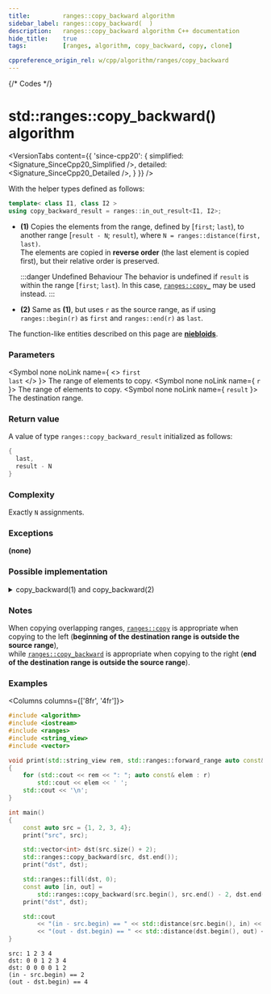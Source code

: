 ```yaml
---
title:         ranges::copy_backward algorithm
sidebar_label: ranges::copy_backward(  )
description:   ranges::copy_backward algorithm C++ documentation
hide_title:    true
tags:          [ranges, algorithm, copy_backward, copy, clone]

cppreference_origin_rel: w/cpp/algorithm/ranges/copy_backward
---
```



{/* Codes */}


# std::ranges::copy_backward() algorithm

<VersionTabs content={{
	'since-cpp20': {
		simplified:	<Signature_SinceCpp20_Simplified />,
		detailed:	<Signature_SinceCpp20_Detailed />,
	}
}} />

With the helper types defined as follows:
```cpp
template< class I1, class I2 >
using copy_backward_result = ranges::in_out_result<I1, I2>;
```

- **(1)** Copies the elements from the range, defined by [`first`; `last`), to another range [`result - N`; `result`), where `N = ranges::distance(first, last)`.  
  The elements are copied in **reverse order** (the last element is copied first), but their relative order is preserved.

  :::danger Undefined Behaviour
  The behavior is undefined if `result` is within the range [`first`; `last`). In this case, [`ranges::copy_`](/docs/std/algo/ranges/copy_backward) may be used instead.
  :::

- **(2)** Same as **(1)**, but uses `r` as the source range, as if using `ranges::begin(r)` as `first` and `ranges::end(r)` as `last`.

The function-like entities described on this page are [**niebloids**](/docs/std/algo/niebloids).

### Parameters

<SymbolTable>

  <Symbol none noLink name={ <> <code>first</code> <br/> <code>last</code> </> }>
    The range of elements to copy.
  </Symbol>
  <Symbol none noLink name={ <code>r</code> }>
    The range of elements to copy.
  </Symbol>
  <Symbol none noLink name={ <code>result</code> }>
    The destination range.
  </Symbol>

</SymbolTable>

### Return value

A value of type `ranges::copy_backward_result` initialized as follows:
```cpp
{
  last,
  result - N
}
```

### Complexity

Exactly `N` assignments.

### Exceptions

**(none)**

### Possible implementation

<details>
<summary>copy_backward(1) and copy_backward(2)</summary>

```cpp
struct copy_backward_fn
{
    template<std::bidirectional_iterator I1, std::sentinel_for<I1> S1,
             std::bidirectional_iterator I2>
    requires std::indirectly_copyable<I1, I2>
    constexpr ranges::copy_backward_result<I1, I2>
        operator()(I1 first, S1 last, I2 result) const
    {
        I1 last1 {ranges::next(first, std::move(last))};
        for (I1 i {last1}; i != first;)
            *--result = *--i;
        return {std::move(last1), std::move(result)};
    }

    template<ranges::bidirectional_range R, std::bidirectional_iterator I>
    requires std::indirectly_copyable<ranges::iterator_t<R>, I>
    constexpr ranges::copy_backward_result<ranges::borrowed_iterator_t<R>, I>
        operator()(R&& r, I result) const
    {
        return (*this)(ranges::begin(r), ranges::end(r), std::move(result));
    }
};

inline constexpr copy_backward_fn copy_backward{};
```

</details>

### Notes

When copying overlapping ranges, [`ranges::copy`](/docs/std/algo/ranges/copy) is appropriate when copying to the left (**beginning of the destination range is outside the source range**),  
while [`ranges::copy_backward`](#) is appropriate when copying to the right (**end of the destination range is outside the source range**).

### Examples

<Columns columns={['8fr', '4fr']}>
<div>

```cpp title='Main.cpp' showLineNumbers
#include <algorithm>
#include <iostream>
#include <ranges>
#include <string_view>
#include <vector>

void print(std::string_view rem, std::ranges::forward_range auto const& r)
{
    for (std::cout << rem << ": "; auto const& elem : r)
        std::cout << elem << ' ';
    std::cout << '\n';
}

int main()
{
    const auto src = {1, 2, 3, 4};
    print("src", src);

    std::vector<int> dst(src.size() + 2);
    std::ranges::copy_backward(src, dst.end());
    print("dst", dst);

    std::ranges::fill(dst, 0);
    const auto [in, out] =
        std::ranges::copy_backward(src.begin(), src.end() - 2, dst.end());
    print("dst", dst);

    std::cout
        << "(in - src.begin) == " << std::distance(src.begin(), in) << '\n'
        << "(out - dst.begin) == " << std::distance(dst.begin(), out) << '\n';
}
```

</div>
<div>

```plaintext title="Output"
src: 1 2 3 4
dst: 0 0 1 2 3 4
dst: 0 0 0 0 1 2
(in - src.begin) == 2
(out - dst.begin) == 4
```

</div>
</Columns>
